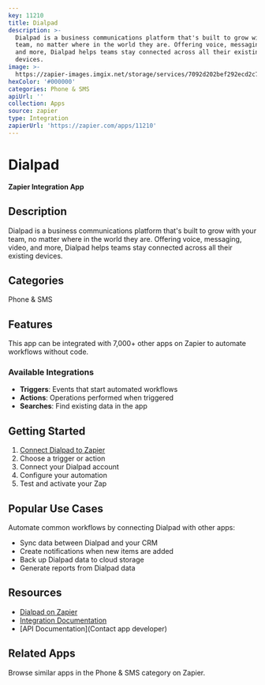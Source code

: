 ```yaml
---
key: 11210
title: Dialpad
description: >-
  Dialpad is a business communications platform that's built to grow with your
  team, no matter where in the world they are. Offering voice, messaging, video,
  and more, Dialpad helps teams stay connected across all their existing
  devices.
image: >-
  https://zapier-images.imgix.net/storage/services/7092d202bef292ecd2c7ddefbb0fc6ac_2.png?auto=format%2Ccompress&ixlib=python-3.0.0&q=50
hexColor: '#000000'
categories: Phone & SMS
apiUrl: ''
collection: Apps
source: zapier
type: Integration
zapierUrl: 'https://zapier.com/apps/11210'
---
```

# Dialpad

**Zapier Integration App**

## Description

Dialpad is a business communications platform that's built to grow with your team, no matter where in the world they are. Offering voice, messaging, video, and more, Dialpad helps teams stay connected across all their existing devices.

## Categories

Phone & SMS

## Features

This app can be integrated with 7,000+ other apps on Zapier to automate workflows without code.

### Available Integrations

- **Triggers**: Events that start automated workflows
- **Actions**: Operations performed when triggered
- **Searches**: Find existing data in the app

## Getting Started

1. [Connect Dialpad to Zapier](https://zapier.com/apps/11210)
2. Choose a trigger or action
3. Connect your Dialpad account
4. Configure your automation
5. Test and activate your Zap

## Popular Use Cases

Automate common workflows by connecting Dialpad with other apps:

- Sync data between Dialpad and your CRM
- Create notifications when new items are added
- Back up Dialpad data to cloud storage
- Generate reports from Dialpad data

## Resources

- [Dialpad on Zapier](https://zapier.com/apps/11210)
- [Integration Documentation](https://zapier.com/apps/11210/integrations)
- [API Documentation](Contact app developer)

## Related Apps

Browse similar apps in the Phone & SMS category on Zapier.

